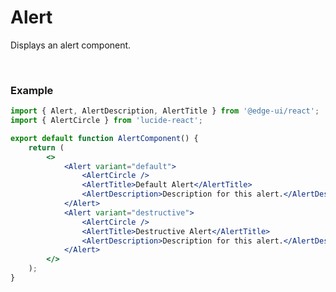 
<Head>
  <title>Alert | EdgeUI</title>
</Head>

# Alert

Displays an alert component.

<AlertExample />

<br />

### Example

```jsx
import { Alert, AlertDescription, AlertTitle } from '@edge-ui/react';
import { AlertCircle } from 'lucide-react';

export default function AlertComponent() {
    return (
        <>
            <Alert variant="default">
                <AlertCircle />
                <AlertTitle>Default Alert</AlertTitle>
                <AlertDescription>Description for this alert.</AlertDescription>
            </Alert>
            <Alert variant="destructive">
                <AlertCircle />
                <AlertTitle>Destructive Alert</AlertTitle>
                <AlertDescription>Description for this alert.</AlertDescription>
            </Alert>
        </>
    );
}
```
